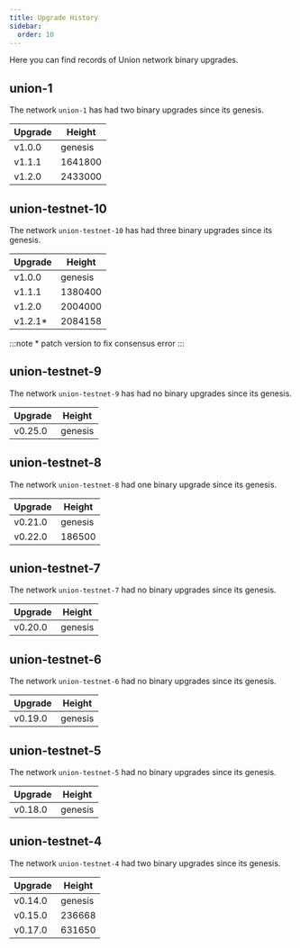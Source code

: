 ```yaml
---
title: Upgrade History
sidebar:
  order: 10
---
```



Here you can find records of Union network binary upgrades.

## union-1

The network `union-1` has had two binary upgrades since its genesis.

| Upgrade | Height  |
| ------- | ------- |
| v1.0.0  | genesis |
| v1.1.1  | 1641800 |
| v1.2.0  | 2433000 |

## union-testnet-10

The network `union-testnet-10` has had three binary upgrades since its genesis.

| Upgrade | Height  |
| ------- | ------- |
| v1.0.0  | genesis |
| v1.1.1  | 1380400 |
| v1.2.0  | 2004000 |
| v1.2.1* | 2084158 |

:::note
\* patch version to fix consensus error
:::

## union-testnet-9

<Badge text="Deprecated" variant="caution" />

The network `union-testnet-9` has had no binary upgrades since its genesis.

| Upgrade | Height  |
| ------- | ------- |
| v0.25.0 | genesis |

## union-testnet-8

<Badge text="Deprecated" variant="caution" />

The network `union-testnet-8` had one binary upgrade since its genesis.

| Upgrade | Height  |
| ------- | ------- |
| v0.21.0 | genesis |
| v0.22.0 | 186500  |

## union-testnet-7

<Badge text="Deprecated" variant="caution" />

The network `union-testnet-7` had no binary upgrades since its genesis.

| Upgrade | Height  |
| ------- | ------- |
| v0.20.0 | genesis |

## union-testnet-6

<Badge text="Deprecated" variant="caution" />

The network `union-testnet-6` had no binary upgrades since its genesis.

| Upgrade | Height  |
| ------- | ------- |
| v0.19.0 | genesis |

## union-testnet-5

<Badge text="Deprecated" variant="caution" />

The network `union-testnet-5` had no binary upgrades since its genesis.

| Upgrade | Height  |
| ------- | ------- |
| v0.18.0 | genesis |

## union-testnet-4

<Badge text="Deprecated" variant="caution" />

The network `union-testnet-4` had two binary upgrades since its genesis.

| Upgrade | Height  |
| ------- | ------- |
| v0.14.0 | genesis |
| v0.15.0 | 236668  |
| v0.17.0 | 631650  |
